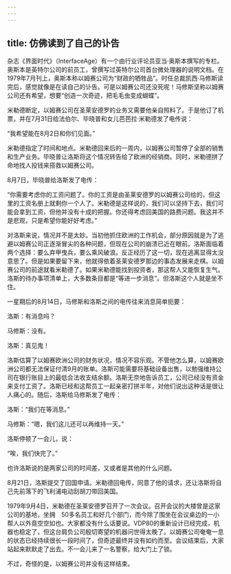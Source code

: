 ```yaml
---
---
---
```

title: 仿佛读到了自己的讣告
---




杂志《界面时代》（InterfaceAge）有一个由行业评论员亚当·奥斯本撰写的专栏。奥斯本是英特尔公司的前员工，曾撰写过英特尔公司首台微处理器的说明文档。在1979年7月刊上，奥斯本称以姆赛公司为“财政的牺牲品”。时任总裁凯西·马修斯读完后，感觉就像是在读自己的讣告。可是以姆赛公司还没死呢！马修斯坚称以姆赛公司还有希望，想要“创造一次奇迹，把毛毛虫变成蝴蝶”。

米勒德断定，以姆赛公司在圣莱安德罗的业务又需要他亲自照料了。于是他订了机票，并在7月31日给法伯尔、毕晓普和女儿芭芭拉·米勒德发了电传说：

“我希望能在8月2日和你们见面。”

米勒德指定了时间和地点。米勒德回来后的一周内，以姆赛公司暂停了全部的销售和生产业务。毕晓普让洛斯将这个情况转告给了欧洲的经销商。同时，米勒德拼了命地找人投钱来搭救以姆赛公司。

8月7日，毕晓普给洛斯发了电传：

“你需要考虑你的工资问题了。你的工资是由圣莱安德罗的以姆赛公司给的，但这里的工资名册上就剩你一个人了。米勒德是这样说的，我们可以坚持下去，我们可能会拿到工资，但他并没有十成的把握。你还得考虑回美国的路费问题。我这并不是悲观，只是希望你能好好考虑。”

对洛斯来说，情况并不是太妙。当初他抓住欧洲的工作机会，部分原因就是为了逃避以姆赛公司正逐渐冒尖的各种问题，但现在公司的崩溃已近在眼前。洛斯面临着两个选择：要么弃甲曳兵，要么乘风破浪。反正经历了这一切，现在逃离显得太没意思了。但是如果要留下来，他就得依着圣莱安德罗那边的事态发展来走棋。以姆赛公司的前途就看米勒德了。如果米勒德能找到投资者，那这帮人又能恢复生气。洛斯的待办事项清单上，大多数条目都是“等进一步消息”。但洛斯这个人就是坐不住。

一星期后的8月14日，马修斯和洛斯之间的电传往来消息简单扼要：

洛斯：有消息吗？

马修斯：没有。

洛斯：真见鬼！



洛斯估算了以姆赛欧洲公司的财务状况，情况不容乐观。不管他怎么算，以姆赛欧洲公司都无法保证付清9月的账单。洛斯可能需要将基础设备出售，以勉强维持公司在银行账目上的最低合法收支结余额。洛斯无奈地告诉员工，公司已经没有资金来支付工资了。洛斯已经和这帮员工一起亲密打拼半年，对他们说出这种话是很让人痛心的。随后，洛斯给马修斯发了电传：

洛斯：“我们在等消息。”

马修斯：“嗯，我们这儿还可以再维持一天。”



洛斯停顿了一会儿，说：

“唉，我们快完了。”



也许洛斯说的是两家公司的时间差，又或者是其他的什么问题。

8月21日，洛斯提交了回国申请。米勒德回电传，同意了他的请求，还让洛斯将自己先前落下的飞利浦电动刮胡刀带回美国。

1979年9月4日，米勒德在圣莱安德罗召开了一次会议。召开会议的大楼曾是这家公司的基地，坐拥　50多名员工和好几个部门，而今除了围坐在会议桌边的一小帮人以外竟空空如也。大家都没有什么话要说。VDP80的重新设计已经完成，机器也稳定了，但这台肩负公司殷切寄望的机器问世得太晚了。以姆赛公司奄奄一息的状态已经持续很长一段时间了，但奇迹最终并没有如约而至。会议结束后，大家站起来默默走了出去。不一会儿来了一名警察，给大门上了锁。

不过，奇怪的是，以姆赛公司并没有这样结束。